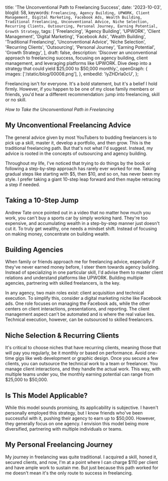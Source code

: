  title: 'The Unconventional Path to Freelancing Success',
  date: '2023-10-03',
  blogId: 58,
  keywords: `Freelancing, Agency Building, UPWORK, Client Management, Digital Marketing, Facebook Ads, Wealth Building, Traditional Freelancing, Unconventional Advice, Niche Selection, Recurring Clients, Outsourcing, Personal Journey, Earning Potential, Growth Strategy`,
  tags: [
    'Freelancing',
    'Agency Building',
    'UPWORK',
    'Client Management',
    'Digital Marketing',
    'Facebook Ads',
    'Wealth Building',
    'Traditional Freelancing',
    'Unconventional Advice',
    'Niche Selection',
    'Recurring Clients',
    'Outsourcing',
    'Personal Journey',
    'Earning Potential',
    'Growth Strategy',
  ],
  draft: false,
  description:
    'Discover an unconventional approach to freelancing success, focusing on agency building, client management, and leveraging platforms like UPWORK. Dive deep into a strategy that could yield $25,000 to $50,000 monthly.',
  openGraph: {
    images: ['/static/blog/00008.png'],
  },
  embedId: 'lyZHDrla0cU',
};

<BlogHeader metadata={metadata} />

Freelancing isn't for everyone. It's a bold statement, but it's a belief I hold firmly. However, if you happen to be one of my close family members or friends, you'd hear a different recommendation: jump into freelancing, skill or no skill.

_How to Take the Unconventional Path in Freelancing_

## My Unconventional Freelancing Advice

The general advice given by most YouTubers to budding freelancers is to pick up a skill, master it, develop a portfolio, and then grow. This is the traditional freelancing path. But that's not what I'd suggest. Instead, my advice is rooted in the concepts of outsourcing and agency building.

Throughout my life, I've noticed that trying to do things by the book or following a step-by-step approach has rarely ever worked for me. Taking gradual steps like starting with $5, then $10, and so on, has never been my style. I prefer taking a giant 10-step leap forward and then maybe retracing a step if needed.

## Taking a 10-Step Jump

Andrew Tate once pointed out in a video that no matter how much you work, you can't buy a sports car by simply working hard. They're too expensive, and accumulating wealth in a step-by-step manner just doesn't cut it. To truly get wealthy, one needs a mindset shift. Instead of focusing on making money, concentrate on building wealth.

## Building Agencies

When family or friends approach me for freelancing advice, especially if they've never earned money before, I steer them towards agency building. Instead of specializing in one particular skill, I'd advise them to master client relations and understand platforms like UPWORK. Building multiple agencies, partnering with skilled freelancers, is the key.

In any agency, two main roles exist: client acquisition and technical execution. To simplify this, consider a digital marketing niche like Facebook ads. One role focuses on managing the Facebook ads, while the other centers on client interactions, presentations, and reporting. The client management aspect can't be automated and is where the real value lies. Technical execution, however, can be outsourced to skilled freelancers.

## Niche Selection & Recurring Clients

It's critical to choose niches that have recurring clients, meaning those that will pay you regularly, be it monthly or based on performance. Avoid one-time gigs like web development or graphic design. Once you secure a few clients, you can outsource the technical work to a team or freelancer. You manage client interactions, and they handle the actual work. This way, with multiple teams under you, the monthly earning potential can range from $25,000 to $50,000.

## Is This Model Applicable?

While this model sounds promising, its applicability is subjective. I haven't personally employed this strategy, but I know friends who've been successful with it, pushing their agency to earn up to $50,000. However, they generally focus on one agency. I envision this model being more diversified, partnering with multiple individuals or teams.

## My Personal Freelancing Journey

My journey in freelancing was quite traditional. I acquired a skill, honed it, secured clients, and now, I'm at a point where I can charge $110 per client and have ample work to sustain me. But just because this path worked for me doesn't mean it's the only route to success in freelancing.

<Note
  title="End Note"
  content="Explore your options, consider building agencies, or maybe even take the traditional route. The most crucial aspect is to start somewhere. Best of luck in your freelancing journey and until next time, goodbye!"
/>
